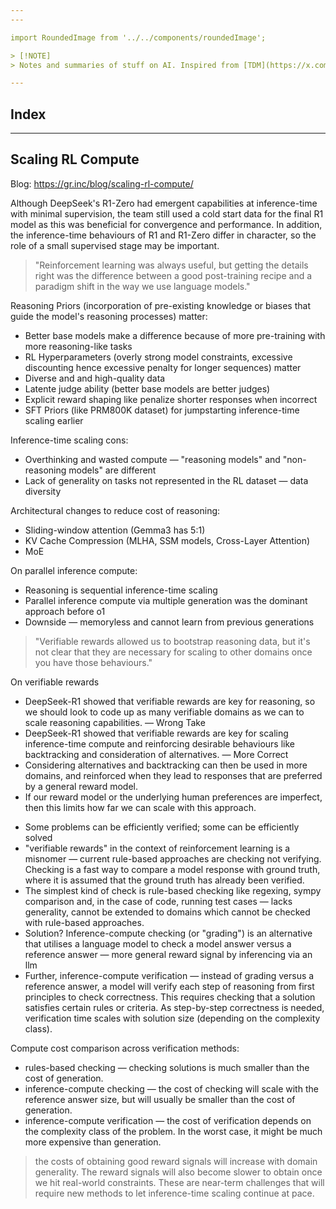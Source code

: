 ```yaml
---
---

import RoundedImage from '../../components/roundedImage';

> [!NOTE]
> Notes and summaries of stuff on AI. Inspired from [TDM](https://x.com/cto_junior) ji's [AGI Log](https://docs.google.com/document/d/e/2PACX-1vQD8IlBotGdBxp3BnXkSjk8bNZlPV_0EH9ZA6wHd5dNf-BLSiwXUinvgv8ZoBEnNyTCF-chWO30NRw0/pub)

---
```


## Index

---

## Scaling RL Compute

Blog: https://gr.inc/blog/scaling-rl-compute/

Although DeepSeek's R1-Zero had emergent capabilities at inference-time with minimal supervision, the team still used a cold start data for the final R1 model as this was beneficial for convergence and performance. In addition, the inference-time behaviours of R1 and R1-Zero differ in character, so the role of a small supervised stage may be important.

> "Reinforcement learning was always useful, but getting the details right was the difference between a good post-training recipe and a paradigm shift in the way we use language models."

Reasoning Priors (incorporation of pre-existing knowledge or biases that guide the model's reasoning processes) matter:
- Better base models make a difference because of more pre-training with more reasoning-like tasks
- RL Hyperparameters (overly strong model constraints, excessive discounting hence excessive penalty for longer sequences) matter
- Diverse and and high-quality data
- Latente judge ability (better base models are better judges)
- Explicit reward shaping like penalize shorter responses when incorrect
- SFT Priors (like PRM800K dataset) for jumpstarting inference-time scaling earlier

Inference-time scaling cons:
- Overthinking and wasted compute — "reasoning models" and "non-reasoning models" are different
- Lack of generality on tasks not represented in the RL dataset — data diversity

Architectural changes to reduce cost of reasoning:
- Sliding-window attention (Gemma3 has 5:1)
- KV Cache Compression (MLHA, SSM models, Cross-Layer Attention)
- MoE

On parallel inference compute:
- Reasoning is sequential inference-time scaling
- Parallel inference compute via multiple generation was the dominant approach before o1
- Downside — memoryless and cannot learn from previous generations

> "Verifiable rewards allowed us to bootstrap reasoning data, but it's not clear that they are necessary for scaling to other domains once you have those behaviours."

On verifiable rewards
- DeepSeek-R1 showed that verifiable rewards are key for reasoning, so we should look to code up as many verifiable domains as we can to scale reasoning capabilities. — Wrong Take
- DeepSeek-R1 showed that verifiable rewards are key for scaling inference-time compute and reinforcing desirable behaviours like backtracking and consideration of alternatives. — More Correct
- Considering alternatives and backtracking can then be used in more domains, and reinforced when they lead to responses that are preferred by a general reward model.
- If our reward model or the underlying human preferences are imperfect, then this limits how far we can scale with this approach.

<RoundedImage
  src="/images/ai-log/checking.png"
  alt='"As we move towards generative verification, generality increases but the reward signal becomes more costly."'
  caption='"As we move towards generative verification, generality increases but the reward signal becomes more costly."'
  width={300}
  height={300}
/>

- Some problems can be efficiently verified; some can be efficiently solved
- "verifiable rewards" in the context of reinforcement learning is a misnomer — current rule-based approaches are checking not verifying. Checking is a fast way to compare a model response with ground truth, where it is assumed that the ground truth has already been verified.
- The simplest kind of check is rule-based checking like regexing, sympy comparison and, in the case of code, running test cases — lacks generality, cannot be extended to domains which cannot be checked with rule-based approaches.
- Solution? Inference-compute checking (or "grading") is an alternative that utilises a language model to check a model answer versus a reference answer — more general reward signal by inferencing via an llm
- Further, inference-compute verification — instead of grading versus a reference answer, a model will verify each step of reasoning from first principles to check correctness. This requires checking that a solution satisfies certain rules or criteria. As step-by-step correctness is needed, verification time scales with solution size (depending on the complexity class).

Compute cost comparison across verification methods:
- rules-based checking —  checking solutions is much smaller than the cost of generation.
- inference-compute checking — the cost of checking will scale with the reference answer size, but will usually be smaller than the cost of generation.
- inference-compute verification — the cost of verification depends on the complexity class of the problem. In the worst case, it might be much more expensive than generation.

> the costs of obtaining good reward signals will increase with domain generality. The reward signals will also become slower to obtain once we hit real-world constraints. These are near-term challenges that will require new methods to let inference-time scaling continue at pace.
